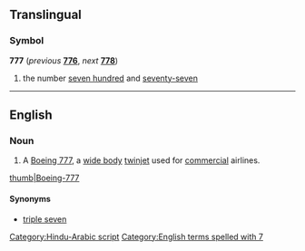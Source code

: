 ==Translingual==

===Symbol===
'''777''' (''previous'' '''[[776]]''', ''next'' '''[[778]]''')

# the number [[seven hundred]] and [[seventy-seven]]

[[Category:Hindu-Arabic script]]

----

==English==

===Noun===
{{en-noun}}

# {{lb|en|aviation}} A [[w:Boeing 777|Boeing 777]], a [[wide body]] [[twinjet]] used for [[commercial]] airlines.
[[image:United Airlines B777-200 N780UA.jpg|thumb|Boeing-777]]

====Synonyms====
* [[triple seven]]

[[Category:English terms spelled with 7]]
